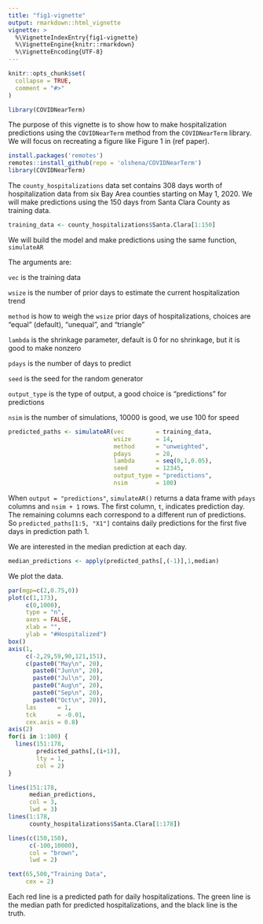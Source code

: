 ```yaml
---
title: "fig1-vignette"
output: rmarkdown::html_vignette
vignette: >
  %\VignetteIndexEntry{fig1-vignette}
  %\VignetteEngine{knitr::rmarkdown}
  %\VignetteEncoding{UTF-8}
---
```


```r
knitr::opts_chunk$set(
  collapse = TRUE,
  comment = "#>"
)
```

```r
library(COVIDNearTerm)
```


The purpose of this vignette is to show how to make hospitalization predictions using the `COVIDNearTerm` method from the `COVIDNearTerm` library.  We will focus on recreating a figure like Figure 1 in (ref paper).


```r
install.packages('remotes')
remotes::install_github(repo = 'olshena/COVIDNearTerm')
library(COVIDNearTerm)
```

The `county_hospitalizations` data set contains 308 days worth of hospitalization data from six Bay Area counties starting on May 1, 2020. We will make predictions using the 150 days from Santa Clara County as training data.

```r
training_data <- county_hospitalizations$Santa.Clara[1:150]
```

We will build the model and make predictions using the same function, `simulateAR`

The arguments are:

`vec` is the training data

`wsize` is the number of prior days to estimate the current hospitalization trend

`method` is how to weigh the `wsize` prior days of hospitalizations, choices are "equal" (default), "unequal", and "triangle"

`lambda` is the shrinkage parameter, default is 0 for no shrinkage, but it is good to make nonzero

`pdays` is the number of days to predict

`seed` is the seed for the random generator

`output_type` is the type of output, a good choice is "predictions" for predictions

`nsim` is the number of simulations, 10000 is good, we use 100 for speed

```r
predicted_paths <- simulateAR(vec         = training_data,
                              wsize       = 14,
                              method      = "unweighted",
                              pdays       = 28, 
                              lambda      = seq(0,1,0.05),
                              seed        = 12345,
                              output_type = "predictions",
                              nsim        = 100)
```

When `output = "predictions"`, `simulateAR()` returns a data frame with `pdays` columns and `nsim + 1` rows. The first column, `t`, indicates prediction day. The remaining columns each correspond to a different run of predictions. So `predicted_paths[1:5, "X1"]` contains daily predictions for the first five days in prediction path 1. 

We are interested in the median prediction at each day.

```r
median_predictions <- apply(predicted_paths[,(-1)],1,median)
```


We plot the data.  


```r
par(mgp=c(2,0.75,0))
plot(c(1,173),
     c(0,1000),
     type = "n",
     axes = FALSE,
     xlab = "",
     ylab = "#Hospitalized")
box()
axis(1,
     c(-2,29,59,90,121,151),
     c(paste0("May\n", 20),
       paste0("Jun\n", 20),
       paste0("Jul\n", 20),
       paste0("Aug\n", 20),
       paste0("Sep\n", 20),
       paste0("Oct\n", 20)),
     las      = 1,
     tck      = -0.01,
     cex.axis = 0.8)
axis(2)
for(i in 1:100) {
  lines(151:178,
        predicted_paths[,(i+1)],
        lty = 1,
        col = 2)
}

lines(151:178,
      median_predictions,
      col = 3,
      lwd = 3)
lines(1:178,
      county_hospitalizations$Santa.Clara[1:178])

lines(c(150,150),
      c(-100,10000),
      col = "brown",
      lwd = 2)

text(65,500,"Training Data",
     cex = 2)

```

Each red line is a predicted path for daily hospitalizations. The green line is the median path for predicted hospitalizations, and the black line is the truth.
